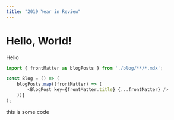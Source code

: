 ```yaml
---
title: "2019 Year in Review"
---
```


# Hello, World!

Hello

```js
import { frontMatter as blogPosts } from './blog/**/*.mdx';

const Blog = () => (
    blogPosts.map((frontMatter) => (
        <BlogPost key={frontMatter.title} {...frontMatter} />
    ))}
);
```

this is some code
